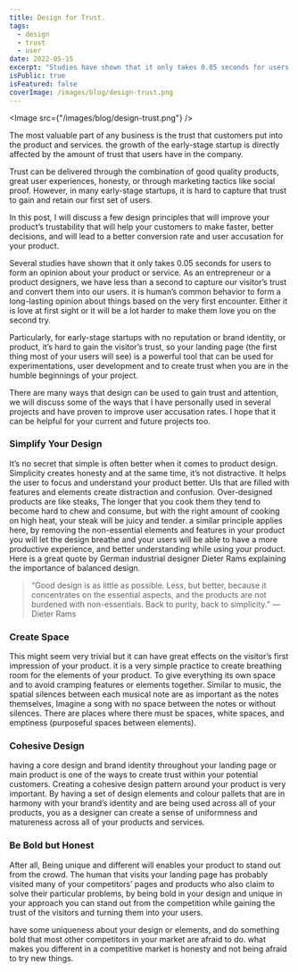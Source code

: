 ```yaml
---
title: Design for Trust.
tags:
  - design
  - trust
  - user
date: 2022-05-15
excerpt: "Studies have shown that it only takes 0.05 seconds for users to form an opinion about your product or service. As an entrepreneur or a product engineer, we have less than a second to capture the visitors' trust and turn them into our users."
isPublic: true
isFeatured: false
coverImage: /images/blog/design-trust.png
---
```


<Image src={"/images/blog/design-trust.png"} />

The most valuable part of any business is the trust that customers put into the product
and services. the growth of the early-stage startup is directly affected by the amount
of trust that users have in the company.

Trust can be delivered through the combination of good quality products, great user experiences, honesty, or through marketing tactics like social proof. However, in many early-stage startups, it is hard to capture that trust to gain and retain our first set of users.

In this post, I will discuss a few design principles that will improve your product’s trustability that will help your customers to make faster, better decisions, and will lead to a better conversion rate and user accusation for your product.

Several studies have shown that it only takes 0.05 seconds for users to form an opinion about your product or service. As an entrepreneur or a product designers, we have less than a second to capture our visitor’s trust and convert them into our users. it is human’s common behavior to form a long-lasting opinion about things based on the very first encounter. Either it is love at first sight or it will be a lot harder to make them love you on the second try.

Particularly, for early-stage startups with no reputation or brand identity, or product, it’s hard to gain the visitor’s trust, so your landing page (the first thing most of your users will see) is a powerful tool that can be used for experimentations, user development and to create trust when you are in the humble beginnings of your project.

There are many ways that design can be used to gain trust and attention, we will discuss some of the ways that I have personally used in several projects and have proven to improve user accusation rates. I hope that it can be helpful for your current and future projects too.

### Simplify Your Design

It’s no secret that simple is often better when it comes to product design. Simplicity creates honesty and at the same time, it’s not distractive. It helps the user to focus and understand your product better. UIs that are filled with features and elements create distraction and confusion. Over-designed products are like steaks, The longer that you cook them they tend to become hard to chew and consume, but with the right amount of cooking on high heat, your steak will be juicy and tender. a similar principle applies here, by removing the non-essential elements and features in your product you will let the design breathe and your users will be able to have a more productive experience, and better understanding while using your product. Here is a great quote by German industrial designer Dieter Rams explaining the importance of balanced design.

> “Good design is as little as possible. Less, but better, because it concentrates on the essential aspects, and the products are not burdened with non-essentials. Back to purity, back to simplicity.”
> ― Dieter Rams

### Create Space

This might seem very trivial but it can have great effects on the visitor’s first impression of your product. it is a very simple practice to create breathing room for the elements of your product. To give everything its own space and to avoid cramping features or elements together. Similar to music, the spatial silences between each musical note are as important as the notes themselves, Imagine a song with no space between the notes or without silences. There are places where there must be spaces, white spaces, and emptiness (purposeful spaces between elements).

### Cohesive Design

having a core design and brand identity throughout your landing page or main product is one of the ways to create trust within your potential customers. Creating a cohesive design pattern around your product is very important. By having a set of design elements and colour pallets that are in harmony with your brand’s identity and are being used across all of your products, you as a designer can create a sense of uniformness and matureness across all of your products and services.

### Be Bold but Honest

After all, Being unique and different will enables your product to stand out from the crowd. The human that visits your landing page has probably visited many of your competitors’ pages and products who also claim to solve their particular problems, by being bold in your design and unique in your approach you can stand out from the competition while gaining the trust of the visitors and turning them into your users.

have some uniqueness about your design or elements, and do something bold that most other competitors in your market are afraid to do. what makes you different in a competitive market is honesty and not being afraid to try new things.
